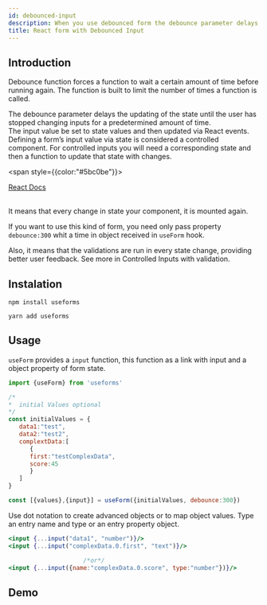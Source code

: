 ```yaml
---
id: debounced-input
description: When you use debounced form the debounce parameter delays the updating of the state until the user has stopped changing inputs for a predetermined amount of time.
title: React form with Debounced Input
---
```


   ## Introduction

   Debounce function forces a function to wait a certain amount of time before running again. The function is built to limit the number of times a function is called.

   The debounce parameter delays the updating of the state until the user has stopped changing inputs for a predetermined amount of time.
   <br/>
   The input value be set to state values and then updated via React events. 
   Defining a form’s input value via state is considered a controlled component.
   For controlled inputs you will need a corresponding state and then a function to update that state with changes.

   <span style={{color:"#5bc0be"}}>

   [React Docs](https://reactjs.org/docs/forms.html)

   </span>

   <br/>
   It means that every change in state your component, it is mounted again.

   If you want to use this kind of form, you need only pass property `debounce:300` whit a time in object received in `useForm` hook.
   
   Also, it means that the validations are run in every state change, providing better user feedback.
   See more in Controlled Inputs with validation.

   ## Instalation
   ```
   npm install useforms
   ```

   ```
   yarn add useforms
   ```

   ## Usage

   `useForm` provides a `input` function, this function as a link with input and a object property of form state.

   ```javascript
   import {useForm} from 'useforms'

   /*
   *  initial Values optional
   */
   const initialValues = {
      data1:"test",
      data2:"test2",
      complextData:[
         {
         first:"testComplexData",
         score:45
         }
      ]
   }

   const [{values},{input}] = useForm({initialValues, debounce:300})
   ```

Use dot notation to create advanced objects or to map object values. Type an entry name and type or an entry property object.

   ```jsx
   <input {...input("data1", "number")}/>
   <input {...input("complexData.0.first", "text")}/>

                        /*or*/
   <input {...input({name:"complexData.0.score", type:"number"})}/>
   ```


   ## Demo 

   <Debounce/>
